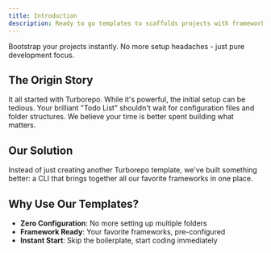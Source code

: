 ```yaml
---
title: Introduction
description: Ready to go templates to scaffolds projects with frameworks like Turborepo, NextJs and ReactJs.
---
```


Bootstrap your projects instantly. No more setup headaches - just pure development focus.

## The Origin Story

It all started with Turborepo. While it's powerful, the initial setup can be tedious. Your brilliant "Todo List" shouldn't wait for configuration files and folder structures. We believe your time is better spent building what matters.

## Our Solution

Instead of just creating another Turborepo template, we've built something better: a CLI that brings together all our favorite frameworks in one place. 

## Why Use Our Templates?

- **Zero Configuration**: No more setting up multiple folders
- **Framework Ready**: Your favorite frameworks, pre-configured
- **Instant Start**: Skip the boilerplate, start coding immediately

